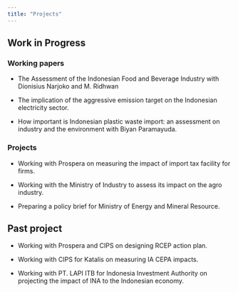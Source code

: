 ```yaml
---
title: "Projects"
---
```


## Work in Progress

### Working papers

- The Assessment of the Indonesian Food and Beverage Industry with Dionisius Narjoko and M. Ridhwan

- The implication of the aggressive emission target on the Indonesian electricity sector.

- How important is Indonesian plastic waste import: an assessment on industry and the environment with Biyan Paramayuda.

### Projects

- Working with Prospera on measuring the impact of import tax facility for firms.

- Working with the Ministry of Industry to assess its impact on the agro industry.

- Preparing a policy brief for Ministry of Energy and Mineral Resource.


## Past project

- Working with Prospera and CIPS on designing RCEP action plan.

- Working with CIPS for Katalis on measuring IA CEPA impacts.

- Working with PT. LAPI ITB for Indonesia Investment Authority on projecting the impact of INA to the Indonesian economy.